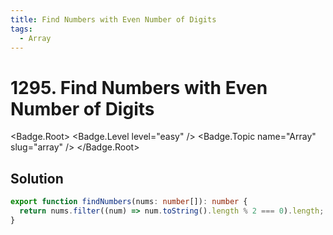 ```yaml
---
title: Find Numbers with Even Number of Digits
tags:
  - Array
---
```


# 1295. Find Numbers with Even Number of Digits

<Badge.Root>
  <Badge.Level level="easy" />
  <Badge.Topic name="Array" slug="array" />
</Badge.Root>

## Solution

```typescript filename="solution.ts" copy
export function findNumbers(nums: number[]): number {
  return nums.filter((num) => num.toString().length % 2 === 0).length;
}
```

<ProblemLink
  codingSite="leetcode"
  href="https://leetcode.com/problems/find-numbers-with-even-number-of-digits"
  title="Find Numbers with Even Number of Digits"
/>
